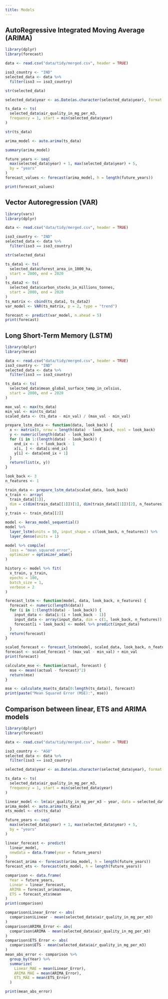 ```yaml
---
title: Models
---
```


## AutoRegressive Integrated Moving Average (ARIMA)

```r
library(dplyr)
library(forecast)

data <- read.csv("data/tidy/merged.csv", header = TRUE)

iso3_country <- "IND"
selected_data <- data %>%
  filter(iso3 == iso3_country)

str(selected_data)

selected_data$year <- as.Date(as.character(selected_data$year), format = "%Y")

ts_data <- ts(
  selected_data$air_quality_in_mg_per_m3,
  frequency = 1, start = min(selected_data$year)
)

str(ts_data)

arima_model <- auto.arima(ts_data)

summary(arima_model)

future_years <- seq(
  max(selected_data$year) + 1, max(selected_data$year) + 5,
  by = "years"
)
forecast_values <- forecast(arima_model, h = length(future_years))

print(forecast_values)
```

## Vector Autoregression (VAR)

```r
library(vars)
library(dplyr)

data <- read.csv("data/tidy/merged.csv", header = TRUE)

iso3_country <- "IND"
selected_data <- data %>%
  filter(iso3 == iso3_country)

str(selected_data)

ts_data1 <- ts(
  selected_data$forest_area_in_1000_ha,
  start = 2000, end = 2020
)
ts_data2 <- ts(
  selected_data$carbon_stocks_in_millions_tonnes,
  start = 2000, end = 2020
)
ts_matrix <- cbind(ts_data1, ts_data2)
var_model <- VAR(ts_matrix, p = 2, type = "trend")

forecast <- predict(var_model, n.ahead = 5)
print(forecast)
```

## Long Short-Term Memory (LSTM)

```r
library(dplyr)
library(keras)

data <- read.csv("data/tidy/merged.csv", header = TRUE)
iso3_country <- "IND"
selected_data <- data %>%
  filter(iso3 == iso3_country)

ts_data <- ts(
  selected_data$mean_global_surface_temp_in_celsius,
  start = 2000, end = 2020
)

max_val <- max(ts_data)
min_val <- min(ts_data)
scaled_data <- (ts_data - min_val) / (max_val - min_val)

prepare_lstm_data <- function(data, look_back) {
  x <- matrix(0, nrow = length(data) - look_back, ncol = look_back)
  y <- numeric(length(data) - look_back)
  for (i in 1:(length(data) - look_back)) {
    end_ix <- i + look_back - 1
    x[i, ] <- data[i:end_ix]
    y[i] <- data[end_ix + 1]
  }
  return(list(x, y))
}

look_back <- 3
n_features <- 1

train_data <- prepare_lstm_data(scaled_data, look_back)
x_train <- array(
  train_data[[1]],
  dim = c(dim(train_data[[1]])[1], dim(train_data[[1]])[2], n_features)
)
y_train <- train_data[[2]]

model <- keras_model_sequential()
model %>%
  layer_lstm(units = 50, input_shape = c(look_back, n_features)) %>%
  layer_dense(units = 1)

model %>% compile(
  loss = "mean_squared_error",
  optimizer = optimizer_adam()
)

history <- model %>% fit(
  x_train, y_train,
  epochs = 100,
  batch_size = 1,
  verbose = 2
)

forecast_lstm <- function(model, data, look_back, n_features) {
  forecast <- numeric(length(data))
  for (i in 1:(length(data) - look_back)) {
    input_data <- data[i:(i + look_back - 1)]
    input_data <- array(input_data, dim = c(1, look_back, n_features))
    forecast[i + look_back] <- model %>% predict(input_data)
  }
  return(forecast)
}

scaled_forecast <- forecast_lstm(model, scaled_data, look_back, n_features)
forecast <- scaled_forecast * (max_val - min_val) + min_val
print(forecast)

calculate_mse <- function(actual, forecast) {
  mse <- mean((actual - forecast)^2)
  return(mse)
}

mse <- calculate_mse(ts_data[0:length(ts_data)], forecast)
print(paste("Mean Squared Error (MSE):", mse))
```

## Comparison between linear, ETS and ARIMA models

```r
library(dplyr)
library(forecast)

data <- read.csv("data/tidy/merged.csv", header = TRUE)

iso3_country <- "AGO"
selected_data <- data %>%
  filter(iso3 == iso3_country)

selected_data$year <- as.Date(as.character(selected_data$year), format = "%Y")

ts_data <- ts(
  selected_data$air_quality_in_mg_per_m3,
  frequency = 1, start = min(selected_data$year)
)

linear_model <- lm(air_quality_in_mg_per_m3 ~ year, data = selected_data)
arima_model <- auto.arima(ts_data)
ets_model <- ets(ts_data)

future_years <- seq(
  max(selected_data$year) + 1, max(selected_data$year) + 5,
  by = "years"
)

linear_forecast <- predict(
  linear_model,
  newdata = data.frame(year = future_years)
)
forecast_arima <- forecast(arima_model, h = length(future_years))
forecast_ets <- forecast(ets_model, h = length(future_years))

comparison <- data.frame(
  Year = future_years,
  Linear = linear_forecast,
  ARIMA = forecast_arima$mean,
  ETS = forecast_ets$mean
)
print(comparison)

comparison$Linear_Error <- abs(
  comparison$Linear - mean(selected_data$air_quality_in_mg_per_m3)
)
comparison$ARIMA_Error <- abs(
  comparison$ARIMA - mean(selected_data$air_quality_in_mg_per_m3)
)
comparison$ETS_Error <- abs(
  comparison$ETS - mean(selected_data$air_quality_in_mg_per_m3)
)
mean_abs_error <- comparison %>%
  group_by(Year) %>%
  summarize(
    Linear_MAE = mean(Linear_Error),
    ARIMA_MAE = mean(ARIMA_Error),
    ETS_MAE = mean(ETS_Error)
  )

print(mean_abs_error)
```